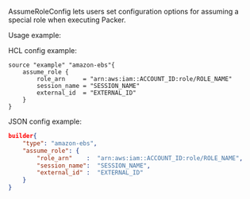 <!-- Code generated from the comments of the AssumeRoleConfig struct in builder/amazon/common/access_config.go; DO NOT EDIT MANUALLY -->

AssumeRoleConfig lets users set configuration options for assuming a special
role when executing Packer.

Usage example:

HCL config example:

```HCL
source "example" "amazon-ebs"{
	assume_role {
		role_arn     = "arn:aws:iam::ACCOUNT_ID:role/ROLE_NAME"
		session_name = "SESSION_NAME"
		external_id  = "EXTERNAL_ID"
	}
}
```

JSON config example:

```json
builder{
	"type": "amazon-ebs",
	"assume_role": {
		"role_arn"    :  "arn:aws:iam::ACCOUNT_ID:role/ROLE_NAME",
		"session_name":  "SESSION_NAME",
		"external_id" :  "EXTERNAL_ID"
	}
}
```
